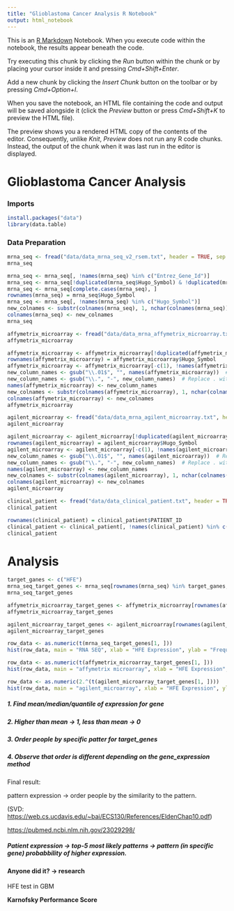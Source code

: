 ```yaml
---
title: "Glioblastoma Cancer Analysis R Notebook"
output: html_notebook
---
```


This is an [R Markdown](http://rmarkdown.rstudio.com) Notebook. When you execute code within the notebook, the results appear beneath the code.

Try executing this chunk by clicking the *Run* button within the chunk or by placing your cursor inside it and pressing *Cmd+Shift+Enter*.

Add a new chunk by clicking the *Insert Chunk* button on the toolbar or by pressing *Cmd+Option+I*.

When you save the notebook, an HTML file containing the code and output will be saved alongside it (click the *Preview* button or press *Cmd+Shift+K* to preview the HTML file).

The preview shows you a rendered HTML copy of the contents of the editor. Consequently, unlike *Knit*, *Preview* does not run any R code chunks. Instead, the output of the chunk when it was last run in the editor is displayed.

# Glioblastoma Cancer Analysis

### Imports

```r
install.packages("data")
library(data.table)
```

### Data Preparation

```r
mrna_seq <- fread("data/data_mrna_seq_v2_rsem.txt", header = TRUE, sep = "\t", stringsAsFactors = FALSE, data.table = FALSE)
mrna_seq

```

```r
mrna_seq <- mrna_seq[, !names(mrna_seq) %in% c("Entrez_Gene_Id")]
mrna_seq <- mrna_seq[!duplicated(mrna_seq$Hugo_Symbol) & !duplicated(mrna_seq$Hugo_Symbol, fromLast = TRUE), ]
mrna_seq <- mrna_seq[complete.cases(mrna_seq), ]
rownames(mrna_seq) = mrna_seq$Hugo_Symbol
mrna_seq <- mrna_seq[, !names(mrna_seq) %in% c("Hugo_Symbol")]
new_colnames <- substr(colnames(mrna_seq), 1, nchar(colnames(mrna_seq)) - 3)
colnames(mrna_seq) <- new_colnames
mrna_seq
```

```r
affymetrix_microarray <- fread("data/data_mrna_affymetrix_microarray.txt", header = TRUE, sep = "\t", stringsAsFactors = FALSE, data.table = FALSE)
affymetrix_microarray
```

```r
affymetrix_microarray <- affymetrix_microarray[!duplicated(affymetrix_microarray$Hugo_Symbol) & !duplicated(affymetrix_microarray$Hugo_Symbol, fromLast = TRUE), ]
rownames(affymetrix_microarray) = affymetrix_microarray$Hugo_Symbol
affymetrix_microarray <- affymetrix_microarray[-c(1), !names(affymetrix_microarray) %in% c("Entrez_Gene_Id", "Hugo_Symbol")]
new_column_names <- gsub("\\.01$", "", names(affymetrix_microarray))  # Remove .01 from column names
new_column_names <- gsub("\\.", "-", new_column_names)  # Replace . with -
names(affymetrix_microarray) <- new_column_names
new_colnames <- substr(colnames(affymetrix_microarray), 1, nchar(colnames(affymetrix_microarray)) - 3)
colnames(affymetrix_microarray) <- new_colnames
affymetrix_microarray
```

```r
agilent_microarray <- fread("data/data_mrna_agilent_microarray.txt", header = TRUE, sep = "\t", stringsAsFactors = FALSE, data.table = FALSE)
agilent_microarray
```

```r
agilent_microarray <- agilent_microarray[!duplicated(agilent_microarray$Hugo_Symbol) & !duplicated(agilent_microarray$Hugo_Symbol, fromLast = TRUE), ]
rownames(agilent_microarray) = agilent_microarray$Hugo_Symbol
agilent_microarray <- agilent_microarray[-c(1), !names(agilent_microarray) %in% c("Entrez_Gene_Id", "Hugo_Symbol")]
new_column_names <- gsub("\\.01$", "", names(agilent_microarray))  # Remove .01 from column names
new_column_names <- gsub("\\.", "-", new_column_names)  # Replace . with -
names(agilent_microarray) <- new_column_names
new_colnames <- substr(colnames(agilent_microarray), 1, nchar(colnames(agilent_microarray)) - 3)
colnames(agilent_microarray) <- new_colnames
agilent_microarray
```

```r
clinical_patient <- fread("data/data_clinical_patient.txt", header = TRUE, sep = "\t", stringsAsFactors = FALSE, data.table = FALSE)
clinical_patient
```

```r
rownames(clinical_patient) = clinical_patient$PATIENT_ID
clinical_patient <- clinical_patient[, !names(clinical_patient) %in% c("OTHER_PATIENT_ID", "PATIENT_ID", "FORM_COMPLETION_DATE", "HISTORY_LGG_DX_OF_BRAIN_TISSUE", "PROSPECTIVE_COLLECTION", "RETROSPECTIVE_COLLECTION", "RACE", "ETHNICITY", "HISTORY_OTHER_MALIGNANCY", "HISTORY_NEOADJUVANT_TRTYN", "INITIAL_PATHOLOGIC_DX_YEAR", "METHOD_OF_INITIAL_SAMPLE_PROCUREMENT", "METHOD_OF_INITIAL_SAMPLE_PROCUREMENT_OTHER", "TUMOR_STATUS", "KARNOFSKY_PERFORMANCE_SCORE", "ECOG_SCORE", "PERFORMANCE_STATUS_TIMING", "RADIATION_TREATMENT_ADJUVANT", "PHARMACEUTICAL_TX_ADJUVANT", "TREATMENT_OUTCOME_FIRST_COURSE", "NEW_TUMOR_EVENT_AFTER_INITIAL_TREATMENT", "PRIMARY_SITE_PATIENT", "DISEASE_CODE", "HISTOLOGICAL_DIAGNOSIS", "ICD_10", "ICD_O_3_HISTOLOGY", "ICD_O_3_SITE", "INFORMED_CONSENT_VERIFIED", "PROJECT_CODE", "TISSUE_SOURCE_SITE", "SITE_OF_TUMOR_TISSUE", "DFS_STATUS", "DFS_MONTHS", "DAYS_TO_INITIAL_PATHOLOGIC_DIAGNOSIS")]
clinical_patient
```

# Analysis

```r
target_ganes <- c("HFE")
mrna_seq_target_genes <- mrna_seq[rownames(mrna_seq) %in% target_ganes, ]
mrna_seq_target_genes
```

```r
affymetrix_microarray_target_genes <- affymetrix_microarray[rownames(affymetrix_microarray) %in% target_ganes, ]
affymetrix_microarray_target_genes
```

```r
agilent_microarray_target_genes <- agilent_microarray[rownames(agilent_microarray) %in% target_ganes, ]
agilent_microarray_target_genes
```

```r
row_data <- as.numeric(t(mrna_seq_target_genes[1, ]))
hist(row_data, main = "RNA SEQ", xlab = "HFE Expression", ylab = "Frequency", col = "lightblue", border = "black")
```

```r
row_data <- as.numeric(t(affymetrix_microarray_target_genes[1, ]))
hist(row_data, main = "affymetrix microarray", xlab = "HFE Expression", ylab = "Frequency", col = "lightblue", border = "black")
```

```r
row_data <- as.numeric(2.^(t(agilent_microarray_target_genes[1, ])))
hist(row_data, main = "agilent_microarray", xlab = "HFE Expression", ylab = "Frequency", col = "lightblue", border = "black")
```

##### 1. Find mean/median/quantile of expression for gene

##### 2. Higher than mean -\> 1, less than mean -\> 0

##### 3. Order people by specific patter for target_genes

##### 4. Observe that order is different depending on the gene_expression method

Final result:

pattern expression -\> order people by the similarity to the pattern.

(SVD: <https://web.cs.ucdavis.edu/~bai/ECS130/References/EldenChap10.pdf>)

<https://pubmed.ncbi.nlm.nih.gov/23029298/>

##### Patient expression -\> top-5 most likely patterns -\> pattern (in specific gene) probabbility of higher expression.

#### Anyone did it? -\> research

HFE test in GBM

**Karnofsky Performance Score**
